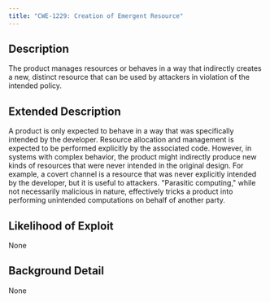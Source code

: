 ```yaml
---
title: "CWE-1229: Creation of Emergent Resource"
---
```


## Description
The product manages resources or behaves in a way that indirectly creates a new, distinct resource that can be used by attackers in violation of the intended policy.

## Extended Description

A product is only expected to behave in a way that was specifically intended by the developer.  Resource allocation and management is expected to be performed explicitly by the associated code.  However, in systems with complex behavior, the product might indirectly produce new kinds of resources that were never intended in the original design.  For example, a covert channel is a resource that was never explicitly intended by the developer, but it is useful to attackers.  "Parasitic computing," while not necessarily malicious in nature, effectively tricks a product into performing unintended computations on behalf of another party.


## Likelihood of Exploit
None

## Background Detail
None
        